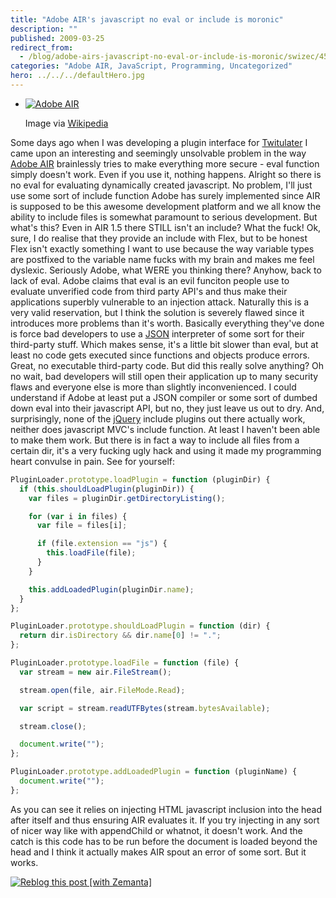 ```yaml
---
title: "Adobe AIR's javascript no eval or include is moronic"
description: ""
published: 2009-03-25
redirect_from:
  - /blog/adobe-airs-javascript-no-eval-or-include-is-moronic/swizec/456
categories: "Adobe AIR, JavaScript, Programming, Uncategorized"
hero: ../../../defaultHero.jpg
---
```


- [![Adobe AIR](http://upload.wikimedia.org/wikipedia/en/thumb/a/a4/Adobe_AIR_icon.png/202px-Adobe_AIR_icon.png "Adobe AIR")](http://en.wikipedia.org/wiki/Image:Adobe_AIR_icon.png)

  Image via [Wikipedia](http://en.wikipedia.org/wiki/Image:Adobe_AIR_icon.png)

Some days ago when I was developing a plugin interface for [Twitulater](http://twitulater.com) I came upon an interesting and seemingly unsolvable problem in the way [Adobe AIR](http://www.adobe.com/products/air/ "Adobe Integrated Runtime") brainlessly tries to make everything more secure - eval function simply doesn't work. Even if you use it, nothing happens. Alright so there is no eval for evaluating dynamically created javascript. No problem, I'll just use some sort of include function Adobe has surely implemented since AIR is supposed to be this awesome development platform and we all know the ability to include files is somewhat paramount to serious development. But what's this? Even in AIR 1.5 there STILL isn't an include? What the fuck! Ok, sure, I do realise that they provide an include with Flex, but to be honest Flex isn't exactly something I want to use because the way variable types are postfixed to the variable name fucks with my brain and makes me feel dyslexic. Seriously Adobe, what WERE you thinking there? Anyhow, back to lack of eval. Adobe claims that eval is an evil funciton people use to evaluate unverified code from third party API's and thus make their applications superbly vulnerable to an injection attack. Naturally this is a very valid reservation, but I think the solution is severely flawed since it introduces more problems than it's worth. Basically everything they've done is force bad developers to use a [JSON](http://en.wikipedia.org/wiki/JSON "JSON") interpreter of some sort for their third-party stuff. Which makes sense, it's a little bit slower than eval, but at least no code gets executed since functions and objects produce errors. Great, no executable third-party code. But did this really solve anything? Oh no wait, bad developers will still open their application up to many security flaws and everyone else is more than slightly inconvenienced. I could understand if Adobe at least put a JSON compiler or some sort of dumbed down eval into their javascript API, but no, they just leave us out to dry. And, surprisingly, none of the [jQuery](http://jquery.com/ "JQuery") include plugins out there actually work, neither does javascript MVC's include function. At least I haven't been able to make them work. But there is in fact a way to include all files from a certain dir, it's a very fucking ugly hack and using it made my programming heart convulse in pain. See for yourself:

```javascript
PluginLoader.prototype.loadPlugin = function (pluginDir) {
  if (this.shouldLoadPlugin(pluginDir)) {
    var files = pluginDir.getDirectoryListing();

    for (var i in files) {
      var file = files[i];

      if (file.extension == "js") {
        this.loadFile(file);
      }
    }

    this.addLoadedPlugin(pluginDir.name);
  }
};

PluginLoader.prototype.shouldLoadPlugin = function (dir) {
  return dir.isDirectory && dir.name[0] != ".";
};

PluginLoader.prototype.loadFile = function (file) {
  var stream = new air.FileStream();

  stream.open(file, air.FileMode.Read);

  var script = stream.readUTFBytes(stream.bytesAvailable);

  stream.close();

  document.write("");
};

PluginLoader.prototype.addLoadedPlugin = function (pluginName) {
  document.write("");
};
```

As you can see it relies on injecting HTML javascript inclusion into the head after itself and thus ensuring AIR evaluates it. If you try injecting in any sort of nicer way like with appendChild or whatnot, it doesn't work. And the catch is this code has to be run before the document is loaded beyond the head and I think it actually makes AIR spout an error of some sort. But it works.

[![Reblog this post [with Zemanta]](http://img.zemanta.com/reblog_e.png?x-id=e663b415-5f5f-4f6c-ab8f-5d2dbab27a68)](http://reblog.zemanta.com/zemified/e663b415-5f5f-4f6c-ab8f-5d2dbab27a68/ "Zemified by Zemanta")
